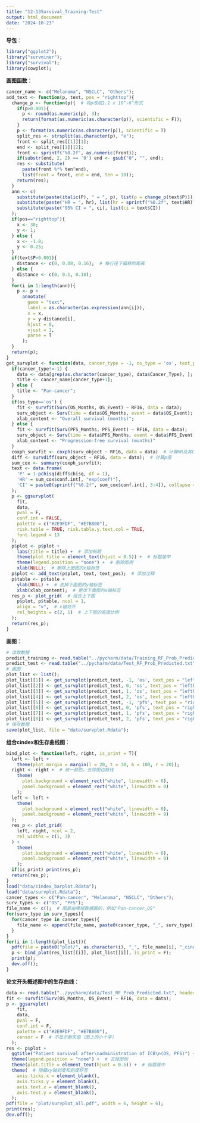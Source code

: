 ```yaml
---
title: "12-13Survival_Training-Test"
output: html_document
date: "2024-10-23"
---
```


**导包**：
```r
library("ggplot2");
library("survminer");
library("survival");
library(cowplot);
```
**画图函数**：
```r
cancer_name <- c("Melanoma", "NSCLC", "Others");
add_text <- function(p, text, pos = "righttop"){
  change_p <- function(p){  # 将p改成1.1 x 10^-6^形式
    if(p>0.001){
      p <- round(as.numeric(p), 3);
      return(format(as.numeric(as.character(p)), scientific = F));
    }
    p <- format(as.numeric(as.character(p)), scientific = T)
    split_res <- strsplit(as.character(p), "e");
    front <- split_res[[1]][1];
    end <- split_res[[1]][2];
    front <- sprintf("%0.2f", as.numeric(front));
    if(substr(end, 2, 2) == '0') end <- gsub("0", "", end);
    res <- substitute(
      paste(front %*% ten^end),
      list(front = front, end = end, ten = 10));
    return(res);
  }
  ann <- c(
    substitute(paste(italic(P), " = ", p), list(p = change_p(text$P))),
    substitute(paste("HR = ", hr), list(hr = sprintf("%0.2f", text$HR))),
    substitute(paste("95% CI = ", ci), list(ci = text$CI))
  );
  if(pos=="righttop"){
    x <- 30;
    y <- 1;
  } else {
    x <- -1.8;
    y <- 0.25;
  }
  if(text$P>0.001){
    distance <- c(0, 0.08, 0.16);  # 每行往下偏移的距离
  } else {
    distance <- c(0, 0.1, 0.18);
  }
  for(i in 1:length(ann)){
    p <- p +
      annotate(
        geom = "text",
        label = as.character(as.expression(ann[i])),
        x = x,
        y = y-distance[i],
        hjust = 0,
        vjust = 1,
        parse = T
      );
  }
  return(p);
}
get_survplot <- function(data, cancer_type = -1, os_type = 'os', text_pos = "righttop"){
  if(cancer_type!=-1) {
    data <- data[grep(as.character(cancer_type), data$Cancer_Type), ];
    title <- cancer_name[cancer_type+1];
  } else {
    title <- "Pan-cancer";
  }
  if(os_type=='os') {
    fit <- survfit(Surv(OS_Months, OS_Event) ~ RF16, data = data);
    surv_object <- Surv(time = data$OS_Months, event = data$OS_Event);
    xlab_content <- "Overall survival (months)";
  } else {
    fit <- survfit(Surv(PFS_Months, PFS_Event) ~ RF16, data = data);
    surv_object <- Surv(time = data$PFS_Months, event = data$PFS_Event);
    xlab_content <- "Progression-free survival (months)"
  }
  coxph_survfit <- coxph(surv_object ~ RF16, data = data)  # 计算HR及其CI
  diff <- survdiff(surv_object ~ RF16, data = data);  # 计算p值
  sum_cox <- summary(coxph_survfit);
  text <- data.frame(
    'P' = 1-pchisq(diff$chisq, df = 1),
    'HR' = sum_cox$conf.int[, "exp(coef)"],
    'CI' = paste0(sprintf("%0.2f", sum_cox$conf.int[, 3:4]), collapse = '-')
  );
  p <- ggsurvplot(
    fit, 
    data, 
    pval = F, 
    conf.int = FALSE, 
    palette = c("#2E9FDF", "#E7B800"),
    risk.table = TRUE, risk.table.y.text.col = TRUE,
    font.legend = 13
  );
  p$plot <- p$plot + 
    labs(title = title) +  # 添加标题
    theme(plot.title = element_text(hjust = 0.5)) +  # 标题居中
    theme(legend.position = "none") +  # 删除图例
    xlab(NULL);  # 删除上面图的x轴标签
  p$plot <- add_text(p$plot, text, text_pos);  # 添加注释
  p$table <- p$table + 
    ylab(NULL) +  # 去掉下面图的y轴标签
    xlab(xlab_content);  # 更改下面图的x轴标签
  res_p <- plot_grid(  # 组合上下图
    p$plot, p$table, ncol = 1, 
    align = "v",  # x轴对齐
    rel_heights = c(2, 1)  # 上下图的高度比例
  );
  return(res_p);
}
```
**画图**：
```r
# 读取数据
predict_training <- read.table("../pycharm/data/Training_RF_Prob_Predicted.txt", header = T, sep = '\t');
predict_test <- read.table("../pycharm/data/Test_RF_Prob_Predicted.txt", header = T, sep = '\t');
# 画图
plot_list <- list();
plot_list[[1]] <- get_survplot(predict_test, -1, 'os', text_pos = "leftbottom");
plot_list[[2]] <- get_survplot(predict_test, 0, 'os', text_pos = "leftbottom");
plot_list[[3]] <- get_survplot(predict_test, 1, 'os', text_pos = "leftbottom");
plot_list[[4]] <- get_survplot(predict_test, 2, 'os', text_pos = "leftbottom");
plot_list[[5]] <- get_survplot(predict_test, -1, 'pfs', text_pos = "righttop");
plot_list[[6]] <- get_survplot(predict_test, 0, 'pfs', text_pos = "righttop");
plot_list[[7]] <- get_survplot(predict_test, 1, 'pfs', text_pos = "righttop");
plot_list[[8]] <- get_survplot(predict_test, 2, 'pfs', text_pos = "righttop");
# 保存数据
save(plot_list, file = "data/survplot.Rdata");
```
**组合cindex和生存曲线图**：
```r
bind_plot <- function(left, right, is_print = T){
  left <- left + 
    theme(plot.margin = margin(l = 20, t = 30, b = 100, r = 20));
  right <- right +  # 统一颜色，去除图边框线
    theme(
      plot.background = element_rect("white", linewidth = 0),
      panel.background = element_rect("white", linewidth = 0)
    );
  left <- left +
    theme(
      plot.background = element_rect("white", linewidth = 0),
      panel.background = element_rect("white", linewidth = 0)
  );
  res_p <- plot_grid(
    left, right, ncol = 2, 
    rel_widths = c(1, 3)
  ) +
    theme(
      plot.background = element_rect("white", linewidth = 0),
      panel.background = element_rect("white", linewidth = 0)
    );
  if(is_print) print(res_p);
  return(res_p);
}
load("data/cindex_barplot.Rdata");
load("data/survplot.Rdata");
cancer_types <- c("Pan-cancer", "Melanoma", "NSCLC", "Others");
surv_types <- c("OS", "PFS");
file_name <- c();  # 图是由哪组数据画的，例如"Pan-cancer_OS"
for(surv_type in surv_types){
  for(cancer_type in cancer_types){
    file_name <- append(file_name, paste0(cancer_type, "_", surv_type));
  }
}
for(i in 1:length(plot_list)){
  pdf(file = paste0("plot/", as.character(i), "_", file_name[i], "_cindex-surv-plot.pdf"), width = 10, height = 6);
  p <- bind_plot(res_list[[i]], plot_list[[i]], is_print = F);
  print(p);
  dev.off();
}
```
**论文开头概述图中的生存曲线**：
```r
data <- read.table("../pycharm/data/Test_RF_Prob_Predicted.txt", header = T, sep = '\t');
fit <- survfit(Surv(OS_Months, OS_Event) ~ RF16, data = data);
p <- ggsurvplot(
    fit, 
    data, 
    pval = F, 
    conf.int = F, 
    palette = c("#2E9FDF", "#E7B800"),
    censor = F  # 不显示删失值（图上的小十字）
  );
res <- p$plot +
  ggtitle("Patient survival after\nadministration of ICB\n(OS, PFS)") +  # 标题
  theme(legend.position = "none") +  # 去掉图例
  theme(plot.title = element_text(hjust = 0.5)) +  # 标题居中
  theme(  # 隐藏xy轴刻度和刻度标签
    axis.ticks.x = element_blank(),
    axis.ticks.y = element_blank(),
    axis.text.x = element_blank(),
    axis.text.y = element_blank(),
  );
pdf(file = "plot/survplot_all.pdf", width = 6, height = 6);
print(res);
dev.off();
```


